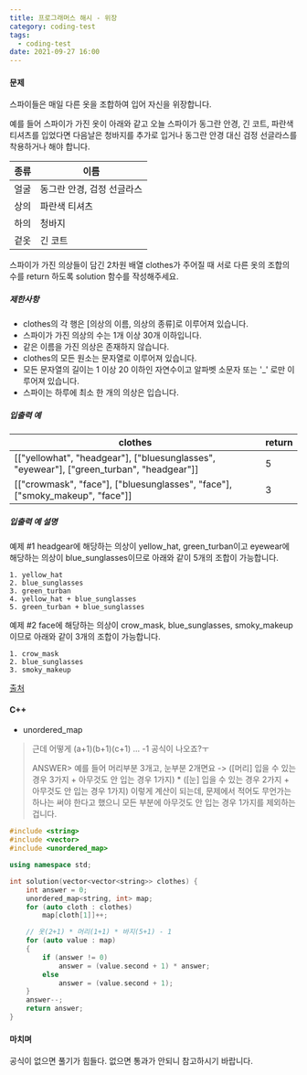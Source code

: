 ```yaml
---
title: 프로그래머스 해시 - 위장
category: coding-test
tags:
  - coding-test
date: 2021-09-27 16:00
---
```


#### 문제

스파이들은 매일 다른 옷을 조합하여 입어 자신을 위장합니다.

예를 들어 스파이가 가진 옷이 아래와 같고 오늘 스파이가 동그란 안경, 긴 코트, 파란색 티셔츠를 입었다면 다음날은 청바지를 추가로 입거나 동그란 안경 대신 검정 선글라스를 착용하거나 해야 합니다.

| 종류 | 이름                       |
| ---- | -------------------------- |
| 얼굴 | 동그란 안경, 검정 선글라스 |
| 상의 | 파란색 티셔츠              |
| 하의 | 청바지                     |
| 겉옷 | 긴 코트                    |

스파이가 가진 의상들이 담긴 2차원 배열 clothes가 주어질 때 서로 다른 옷의 조합의 수를 return 하도록 solution 함수를 작성해주세요.

##### 제한사항

- clothes의 각 행은 [의상의 이름, 의상의 종류]로 이루어져 있습니다.
- 스파이가 가진 의상의 수는 1개 이상 30개 이하입니다.
- 같은 이름을 가진 의상은 존재하지 않습니다.
- clothes의 모든 원소는 문자열로 이루어져 있습니다.
- 모든 문자열의 길이는 1 이상 20 이하인 자연수이고 알파벳 소문자 또는 '\_' 로만 이루어져 있습니다.
- 스파이는 하루에 최소 한 개의 의상은 입습니다.

##### 입출력 예

| clothes                                                                                  | return |
| ---------------------------------------------------------------------------------------- | ------ |
| [["yellowhat", "headgear"], ["bluesunglasses", "eyewear"], ["green_turban", "headgear"]] | 5      |
| [["crowmask", "face"], ["bluesunglasses", "face"], ["smoky_makeup", "face"]]             | 3      |

##### 입출력 예 설명

예제 #1
headgear에 해당하는 의상이 yellow_hat, green_turban이고 eyewear에 해당하는 의상이 blue_sunglasses이므로 아래와 같이 5개의 조합이 가능합니다.

```
1. yellow_hat
2. blue_sunglasses
3. green_turban
4. yellow_hat + blue_sunglasses
5. green_turban + blue_sunglasses
```

예제 #2
face에 해당하는 의상이 crow_mask, blue_sunglasses, smoky_makeup이므로 아래와 같이 3개의 조합이 가능합니다.

```
1. crow_mask
2. blue_sunglasses
3. smoky_makeup
```

[출처](http://2013.bapc.eu/)

#### C++

- unordered_map

> 근데 어떻게 (a+1)(b+1)(c+1) ... -1 공식이 나오죠?ㅜ
>
> ANSWER> 예를 들어 머리부분 3개고, 눈부분 2개면요 -> ([머리] 입을 수 있는 경우 3가지 + 아무것도 안 입는 경우 1가지) \* ([눈] 입을 수 있는 경우 2가지 + 아무것도 안 입는 경우 1가지) 이렇게 계산이 되는데, 문제에서 적어도 무언가는 하나는 써야 한다고 했으니 모든 부분에 아무것도 안 입는 경우 1가지를 제외하는 겁니다.

```c++
#include <string>
#include <vector>
#include <unordered_map>

using namespace std;

int solution(vector<vector<string>> clothes) {
    int answer = 0;
    unordered_map<string, int> map;
    for (auto cloth : clothes)
        map[cloth[1]]++;

    // 옷(2+1) * 머리(1+1) * 바지(5+1) - 1
    for (auto value : map)
    {
        if (answer != 0)
            answer = (value.second + 1) * answer;
        else
            answer = (value.second + 1);
    }
    answer--;
    return answer;
}
```

#### 마치며

공식이 없으면 풀기가 힘들다. 없으면 통과가 안되니 참고하시기 바랍니다.
